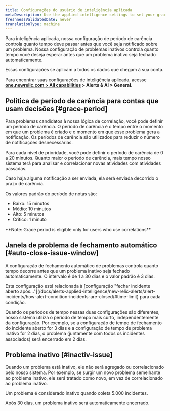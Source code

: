 ```yaml
---
title: Configurações do usuário de inteligência aplicada
metaDescription: Use the applied intelligence settings to set your grace period and inactive issue time policies.
freshnessValidatedDate: never
translationType: machine
---
```


Para inteligência aplicada, nossa configuração de período de carência controla quanto tempo deve passar antes que você seja notificado sobre um problema. Nossa configuração de problemas inativos controla quanto tempo você deseja esperar antes que um problema inativo seja fechado automaticamente.

Essas configurações se aplicam a todos os dados que chegam à sua conta.

Para encontrar suas configurações de inteligência aplicada, acesse <DoNotTranslate>**[one.newrelic.com > All capabilities](https://one.newrelic.com/all-capabilities) > Alerts & AI > General**</DoNotTranslate>.

## Política de período de carência para contas que usam decisões [#grace-period]

Para problemas candidatos à nossa lógica de correlação, você pode definir um período de carência. O período de carência é o tempo entre o momento em que um problema é criado e o momento em que esse problema gera a notificação. Os períodos de carência são utilizados para reduzir o número de notificações desnecessárias.

Para cada nível de prioridade, você pode definir o período de carência de 0 a 20 minutos. Quanto maior o período de carência, mais tempo nosso sistema terá para analisar e correlacionar novas atividades com atividades passadas.

Caso haja alguma notificação a ser enviada, ela será enviada decorrido o prazo de carência.

Os valores padrão do período de notas são:

* Baixo: 15 minutos
* Médio: 10 minutos
* Alto: 5 minutos
* Crítico: 1 minuto

<DoNotTranslate>
  **Note: Grace period is eligible only for users who use correlations**
</DoNotTranslate>

## Janela de problema de fechamento automático [#auto-close-issue-window]

A configuração de fechamento automático de problemas controla quanto tempo decorre antes que um problema inativo seja fechado automaticamente. O intervalo é de 1 a 30 dias e o valor padrão é 3 dias.

<Callout variant="tip">
  Esta configuração está relacionada à [configuração "fechar incidente aberto após..."](/docs/alerts-applied-intelligence/new-relic-alerts/alert-incidents/how-alert-condition-incidents-are-closed/#time-limit) para cada condição.

  Quando os períodos de tempo nessas duas configurações são diferentes, nosso sistema utiliza o período de tempo mais curto, independentemente da configuração. Por exemplo, se a configuração de tempo de fechamento do incidente aberto for 3 dias e a configuração de tempo de problema inativo for 2 dias, o problema (juntamente com todos os incidentes associados) será encerrado em 2 dias.
</Callout>

## Problema inativo [#inactiv-issue]

Quando um problema está inativo, ele não será agregado ou correlacionado pelo nosso sistema. Por exemplo, se surgir um novo problema semelhante ao problema inativo, ele será tratado como novo, em vez de correlacionado ao problema inativo.

Um problema é considerado inativo quando coleta 5.000 incidentes.

Após 30 dias, um problema inativo será automaticamente encerrado.